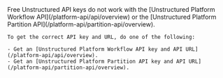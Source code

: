 <Warning>
    Free Unstructured API keys do not work with the [Unstructured Platform Workflow API](/platform-api/api/overview) or the [Unstructured Platform Partition API](/platform-api/partition-api/overview).

    To get the correct API key and URL, do one of the following:

    - Get an [Unstructured Platform Workflow API key and API URL](/platform-api/api/overview).
    - Get an [Unstructured Platform Partition API key and API URL](/platform-api/partition-api/overview).
</Warning>